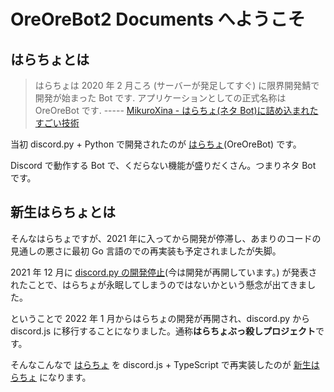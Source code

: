 
# OreOreBot2 Documents へようこそ

## はらちょとは

> はらちょは 2020 年 2 月ころ (サーバーが発足してすぐ) に限界開発鯖で開発が始まった Bot です. アプリケーションとしての正式名称は OreOreBot です.
> ----- [MikuroXina - はらちょ(ネタ Bot)に詰め込まれたすごい技術](https://qiita.com/MikuroXina/items/6b58f15d5f12782f7274#%E3%81%AF%E3%82%89%E3%81%A1%E3%82%87%E3%81%A8%E3%81%AF)

当初 discord.py + Python で開発されたのが [はらちょ](https://github.com/approvers/OreOreBot)(OreOreBot) です。

Discord で動作する Bot で、くだらない機能が盛りだくさん。つまりネタ Bot です。

## 新生はらちょとは

そんなはらちょですが、2021 年に入ってから開発が停滞し、あまりのコードの見通しの悪さに最初 Go 言語のでの再実装も予定されましたが失脚。

2021 年 12 月に [discord.py の開発停止](https://gist.github.com/Rapptz/4a2f62751b9600a31a0d3c78100287f1)(今は開発が再開しています。) が発表されたことで、はらちょが永眠してしまうのではないかという懸念が出てきました。

ということで 2022 年 1 月からはらちょの開発が再開され、discord.py から discord.js に移行することになりました。通称**はらちょぶっ殺しプロジェクト**です。

そんなこんなで [はらちょ](#はらちょとは) を discord.js + TypeScript で再実装したのが [新生はらちょ](https://github.com/approvers/OreOreBot2) になります。
